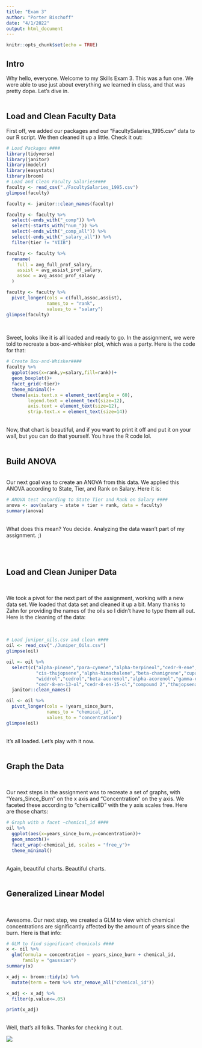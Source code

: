 ```yaml
---
title: "Exam 3"
author: "Porter Bischoff"
date: "4/1/2022"
output: html_document
---
```


```r
knitr::opts_chunk$set(echo = TRUE)
```

## Intro

Why hello, everyone. Welcome to my Skills Exam 3. This was a fun one. We were able to use just about everything we learned in class, and that was pretty dope. Let's dive in.
<br>
<br>

## Load and Clean Faculty Data

First off, we added our packages and our "FacultySalaries_1995.csv" data to our R script. We then cleaned it up a little. Check it out:
<br>
```r
# Load Packages ####
library(tidyverse)
library(janitor)
library(modelr)
library(easystats)
library(broom)
# Load and Clean Faculty Salaries####
faculty <- read_csv("./FacultySalaries_1995.csv")
glimpse(faculty)

faculty <- janitor::clean_names(faculty)

faculty <- faculty %>% 
  select(-ends_with("_comp")) %>% 
  select(-starts_with("num_")) %>% 
  select(-ends_with("_comp_all")) %>% 
  select(-ends_with("_salary_all")) %>% 
  filter(tier != "VIIB")

faculty <- faculty %>% 
  rename(
    full = avg_full_prof_salary,
    assist = avg_assist_prof_salary,
    assoc = avg_assoc_prof_salary
  )

faculty <- faculty %>% 
  pivot_longer(cols = c(full,assoc,assist),
               names_to = "rank",
               values_to = "salary")
glimpse(faculty)
```
<br>

Sweet, looks like it is all loaded and ready to go. In the assignment, we were told to recreate a box-and-whisker plot, which was a party. Here is the code for that:
<br>
```r
# Create Box-and-Whisker####
faculty %>% 
  ggplot(aes(x=rank,y=salary,fill=rank))+
  geom_boxplot()+
  facet_grid(~tier)+
  theme_minimal()+
  theme(axis.text.x = element_text(angle = 60),
        legend.text = element_text(size=12),
        axis.text = element_text(size=12),
        strip.text.x = element_text(size=14))
```
<br>
Now, that chart is beautiful, and if you want to print it off and put it on your wall, but you can do that yourself. You have the R code lol.
<br>
<br>

## Build ANOVA 
<br>
Our next goal was to create an ANOVA from this data. We applied this ANOVA according to State, Tier, and Rank on Salary. Here it is:
<br>
```r
# ANOVA test according to State Tier and Rank on Salary ####
anova <- aov(salary ~ state + tier + rank, data = faculty)
summary(anova)
```
<br>
What does this mean? You decide. Analyzing the data wasn't part of my assignment. ;)

<br>
<br>

## Load and Clean Juniper Data
<br>

We took a pivot for the next part of the assignment, working with a new data set. We loaded that data set and cleaned it up a bit. Many thanks to Zahn for providing the names of the oils so I didn't have to type them all out. Here is the cleaning of the data:

<br>
```r
# Load juniper_oils.csv and clean ####
oil <- read_csv("./Juniper_Oils.csv")
glimpse(oil)

oil <- oil %>% 
  select(c("alpha-pinene","para-cymene","alpha-terpineol","cedr-9-ene","alpha-cedrene","beta-cedrene",
           "cis-thujopsene","alpha-himachalene","beta-chamigrene","cuparene","compound 1","alpha-chamigrene",
           "widdrol","cedrol","beta-acorenol","alpha-acorenol","gamma-eudesmol","beta-eudesmol","alpha-eudesmol",
           "cedr-8-en-13-ol","cedr-8-en-15-ol","compound 2","thujopsenal","YearsSinceBurn")) %>% 
  janitor::clean_names()

oil <- oil %>% 
  pivot_longer(cols = !years_since_burn,
               names_to = "chemical_id",
               values_to = "concentration")
glimpse(oil)
```
<br>
It's all loaded. Let's play with it now. 
<br>
<br>

## Graph the Data
<br>

Our next steps in the assignment was to recreate a set of graphs, with "Years_Since_Burn" on the x axis and "Concentration" on the y axis. We faceted these according to "chemicalID" with the y axis scales free. Here are those charts:
<br>

```r
# Graph with a facet ~chemical_id ####
oil %>% 
  ggplot(aes(x=years_since_burn,y=concentration))+
  geom_smooth()+
  facet_wrap(~chemical_id, scales = "free_y")+
  theme_minimal()
```
<br>
Again, beautiful charts. Beautiful charts.
<br>
<br>

## Generalized Linear Model 
<br>

Awesome. Our next step, we created a GLM to view which chemical concentrations are significantly affected by the amount of years since the burn. Here is that info:
<br>
```r
# GLM to find significant chemicals ####
x <- oil %>% 
  glm(formula = concentration ~ years_since_burn + chemical_id,
      family = "gaussian")
summary(x)

x_adj <- broom::tidy(x) %>% 
  mutate(term = term %>% str_remove_all("chemical_id"))

x_adj <- x_adj %>% 
  filter(p.value<=.05)

print(x_adj)


```
<br>
Well, that's all folks. Thanks for checking it out. 
<br>

![](https://media.giphy.com/media/xUPOqo6E1XvWXwlCyQ/giphy.gif)